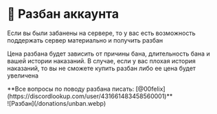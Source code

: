
# 🔑 Разбан аккаунта

Если вы были забанены на сервере, то у вас есть возможность поддержать сервер материально и получить разбан

Цена разбана будет зависить от причины бана, длительность бана и вашей истории наказаний. В случае, если у вас плохая история наказаний, то вы не сможете купить разбан либо ее цена будет увеличена

<Callout type='info'>
    **Все вопросы по поводу разбана писать: [@00felix](https://discordlookup.com/user/431661483458560001)**
</Callout>

<br />
![Разбан](/donations/unban.webp)
